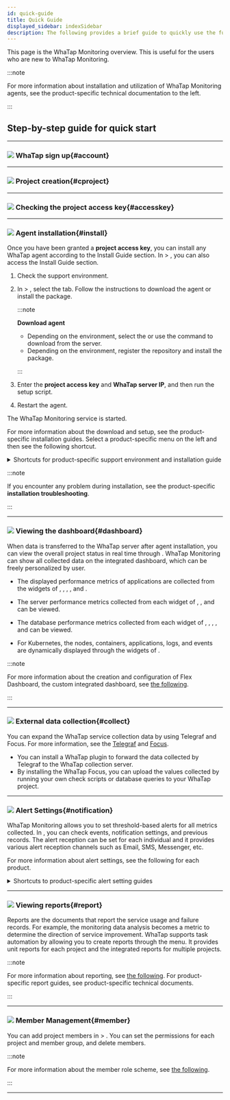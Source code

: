 ```yaml
---
id: quick-guide
title: Quick Guide
displayed_sidebar: indexSidebar
description: The following provides a brief guide to quickly use the functions of WhaTap Monitoring.
---
```


This page is the WhaTap Monitoring overview. This is useful for the users who are new to WhaTap Monitoring.

:::note

For more information about installation and utilization of WhaTap Monitoring agents, see the product-specific technical documentation to the left.

:::

## Step-by-step guide for quick start

----

### ![](/img/number-01.png) WhaTap sign up{#account}


<Createaccount />

----

### ![](/img/number-02.png) Project creation{#cproject}


<Createprojectintrov2 />

----

### ![](/img/number-03.png) Checking the project access key{#accesskey}


<Accesskeyintro />

----

### ![](/img/number-04.png) Agent installation{#install}

Once you have been granted a **project access key**, you can install any WhaTap agent according to the Install Guide section. In <Cmdname sid="management" className="uitext" /> > <Cmdname sid="agent_installation" className="uitext" />, you can also access the Install Guide section.

1. Check the support environment. 

2. In <Cmdname sid="management" className="uitext" /> > <Cmdname sid="agent_installation" className="uitext" />, select the <Cmdname sid="JAVA-agent-setup-1-subject" className="uitext" /> tab. Follow the instructions to download the agent or install the package.

   :::note 

   **Download agent**

   - Depending on the environment, select the <Cmdname sid="download" className="uitext" /> or use the command to download from the server.
   - Depending on the environment, register the repository and install the package.

   :::

3. Enter the **project access key** and **WhaTap server IP**, and then run the setup script.  

4. Restart the agent. 

The WhaTap Monitoring service is started. 

For more information about the download and setup, see the product-specific installation guides. Select a product-specific menu on the left and then see the following shortcut.

<details>
<summary>Shortcuts for product-specific support environment and installation guide</summary>

- **Java**
  - [Support environment](/java/supported-spec)
  - [Agent installation](/java/install-agent)
- **PHP**
  - [Support environment](/php/supported-spec)
  - [Agent installation](/php/install-agent)
- **Node.js**
  - [Support environment](/nodejs/supported-spec)
  - [Agent installation](/nodejs/install-agent)
- **Python**
  - [Support environment](/python/supported-spec)
  - [Agent installation](/python/install-agent)
- **.NET**
  - [Support environment](/dotnet/supported-spec)
  - [Agent installation](/dotnet/install-agent)
- **Go**
  - [Support environment](/golang/supported-spec)
  - [Agent installation](/golang/install-agent)
- **Server**
  - [Support environment](/server/supported-spec)
  - [Agent installation](/server/install-agent)
- **Kubernetes**
  - [Support environment](/kubernetes/supported-spec)
  - [Agent installation](/kubernetes/install) 
- **PostgreSQL**
  - [Support environment](/postgresql/monitoring-support)
  - [Agent installation](/postgresql/install-agent)
- **Oracle**
  - [Support environment](/oracle/monitoring-support)
  - [Agent installation](/oracle/install-agent)
- **MySQL**
  - [Support environment](/mysql/monitoring-support)
  - [Agent installation](/mysql/install-agent)
- **SQL Server**
  - [Support environment](/mssql/monitoring-support)
  - [Agent installation](/mssql/install-agent)
- **Tibero**
  - [Support environment](/tibero/monitoring-support)
  - [Agent installation](/tibero/install-agent)
- **CUBRID**
  - [Support environment](/cubrid/monitoring-support)
  - [Agent installation](/cubrid/install-agent)
- **Altibase**
  - [Support environment](/altibase/monitoring-support)
  - [Agent installation](/altibase/install-agent)
- **Redis**
  - [Support environment](/redis/monitoring-support)
  - [Agent installation](/redis/install-agent)
- **MongoDB**
  - [Support environment](/mongodb/monitoring-support)
  - [Agent installation](/mongodb/install-agent)
- [URL](/url/url-install)
- **Cloud** 
  - [Amazon ECS](/amazon-ecs/install-agent)
  - [Amazon Cloudwatch](/amazon-cloudwatch/install-agent)
  - [Azure Monitor](/azure/install-agent)
  - [Naver Cloud Monitoring](/ncloud/install-agent)
  - [Oracle Cloud Monitor](/oracle-cloud/install-agent)
- [Log](/log/log-function)

</details>

:::note

If you encounter any problem during installation, see the product-specific **installation troubleshooting**.

:::

----

### ![](/img/number-05.png) Viewing the dashboard{#dashboard}

When data is transferred to the WhaTap server after agent installation, you can view the overall project status in real time through <Cmdname sid="dashboard" className="uitext" />. WhaTap Monitoring can show all collected data on the integrated dashboard, which can be freely personalized by user.

- The displayed performance metrics of applications are collected from the widgets of <Cmdname sid="app_dashboard" className="uitext" />, <Cmdname sid="transaction_map" className="uitext" />, <Cmdname sid="active_transaction" className="uitext" />, <Cmdname sid="application_topology" className="uitext" />, and <Cmdname sid="flexboard" className="uitext" />.

  <Videos url="https://whatap-landing-resource.s3.ap-northeast-2.amazonaws.com/app-activeTransection.mp4" />

- The server performance metrics collected from each widget of <Cmdname sid="sms_resource_board" className="uitext" />, <Cmdname sid="sms_compound_eye" className="uitext" />, and <Cmdname sid="flexboard" className="uitext" /> can be viewed.

  <Videos url="https://whatap-landing-resource.s3.ap-northeast-2.amazonaws.com/server-compound.mp4" />

- The database performance metrics collected from each widget of <Cmdname sid="instance_list" className="uitext" />, <Cmdname sid="instance_monitoring" className="uitext" />, <Cmdname sid="multi_instance_monitoring" className="uitext" />, <Cmdname sid="slow_query" className="uitext" />, and <Cmdname sid="flexboard" className="uitext" /> can be viewed.

  <Videos url="https://img.whatap.io/23/11/06/031831DB_prd.mp4" />

- For Kubernetes, the nodes, containers, applications, logs, and events are dynamically displayed through the widgets of <Cmdname sid="containerMap" className="uitext" />.

  <Videos url="https://img.whatap.io/23/11/06/022318en_kubernetes_.mp4" />

:::note

For more information about the creation and configuration of Flex Dashboard, the custom integrated dashboard, see [the following](/java/flex-board).

:::

----

### ![](/img/number-06.png) External data collection{#collect}

You can expand the WhaTap service collection data by using Telegraf and Focus. For more information, see the [Telegraf](/telegraf/introduction.mdx) and [Focus](/focus/introduction.mdx).

- You can install a WhaTap plugin to forward the data collected by Telegraf to the WhaTap collection server.
- By installing the WhaTap Focus, you can upload the values collected by running your own check scripts or database queries to your WhaTap project.

----

### ![](/img/ic-number-07.svg) Alert Settings{#notification}

WhaTap Monitoring allows you to set threshold-based alerts for all metrics collected. In <Cmdname sid="event_statistic" className="uitext" />, you can check events, notification settings, and previous records. The alert reception can be set for each individual and it provides various alert reception channels such as Email, SMS, Messenger, etc. 

For more information about alert settings, see the following for each product. 

<details>
<summary>Shortcuts to product-specific alert setting guides</summary>

- [Java](/java/apm-set-notice)
- [PHP](/php/apm-set-notice)
- [Node.js](/nodejs/apm-set-notice)
- [Python](/python/apm-set-notice)
- [.NET](/dotnet/apm-set-notice)
- [Go](/golang/apm-set-notice)
- [Server](/server/set-notice)
- [PostgreSQL](/postgresql/set-notice)
- [Oracle](/oracle/set-notice)
- [MySQL](/mysql/set-notice)
- [SQL Server](/mssql/set-notice)
- [Tibero](/tibero/set-notice)
- [CUBRID](/cubrid/set-notice)
- [Altibase](/altibase/set-notice)
- [Redis](/redis/set-notice)
- [MongoDB](/mongodb/set-notice) 
- [Kubernetes](/kubernetes/set-notice)
- [URL](/url/url-event)
- [Amazon CloudWatch](a/mazon-cloudwatch/set-notice)
- [Amazon ECS](/amazon-ecs/set-notice)
- [Azure Monitor](/azure/set-notice)
- [Naver Cloud Monitoring](/ncloud/set-notice)
- [Oracle Cloudd Monitor](/oracle-cloud/set-notice)
- [Log](/log/set-notice)

</details>

----

### ![](/img/ic-number-08.svg) Viewing reports{#report}

Reports are the documents that report the service usage and failure records. For example, the monitoring data analysis becomes a metric to determine the direction of service improvement. WhaTap supports task automation by allowing you to create reports through the <Cmdname sid="report" className="uitext" /> menu. It provides unit reports for each project and the integrated reports for multiple projects.

:::note

For more information about reporting, see [the following](/java/report-intro). For product-specific report guides, see product-specific technical documents.

:::

----

### ![](/img/ic-number-09.svg) Member Management{#member}

You can add project members in <Cmdname sid="management" className="uitext" /> > <Cmdname sid="project_member" className="uitext" />. You can set the permissions for each project and member group, and delete members.  

:::note

For more information about the member role scheme, see [the following](/project/project-structure#project-auth).

:::

----
